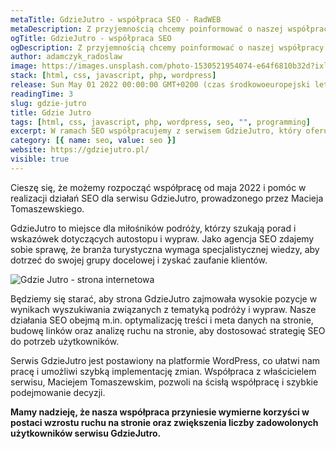 ```yaml
---
metaTitle: GdzieJutro - współpraca SEO - RadWEB
metaDescription: Z przyjemnością chcemy poinformować o naszej współpracy w ramach SEO z GdzieJutro. Z serwisem, który dostarcza treści o podróży oraz wskazówki dla autostopowiczów. Sprawdź sam!
ogTitle: GdzieJutro - współpraca SEO
ogDescription: Z przyjemnością chcemy poinformować o naszej współpracy w ramach SEO z GdzieJutro. Z serwisem, który dostarcza treści o podróży oraz wskazówki dla autostopowiczów. Sprawdź sam!
author: adamczyk_radoslaw
image: https://images.unsplash.com/photo-1530521954074-e64f6810b32d?ixlib=rb-4.0.3&ixid=MnwxMjA3fDB8MHxwaG90by1wYWdlfHx8fGVufDB8fHx8&auto=format&fit=crop&w=1170&q=80
stack: [html, css, javascript, php, wordpress]
release: Sun May 01 2022 00:00:00 GMT+0200 (czas środkowoeuropejski letni)
readingTime: 3
slug: gdzie-jutro
title: Gdzie Jutro
tags: [html, css, javascript, php, wordpress, seo, "", programming]
excerpt: W ramach SEO współpracujemy z serwisem GdzieJutro, który oferuje porady dla miłośników autostopu i podróży. Nasze działania polegąją na optymalizacji technicznej strony pod kątem technicznym, aby strona była przyjazna dla ludzi i robotów.
category: [{ name: seo, value: seo }]
website: https://gdziejutro.pl/
visible: true
---
```


Cieszę się, że możemy rozpocząć współpracę od maja 2022 i pomóc w realizacji działań SEO dla serwisu GdzieJutro, prowadzonego przez Macieja Tomaszewskiego.

GdzieJutro to miejsce dla miłośników podróży, którzy szukają porad i wskazówek dotyczących autostopu i wypraw. Jako agencja SEO zdajemy sobie sprawę, że branża turystyczna wymaga specjalistycznej wiedzy, aby dotrzeć do swojej grupy docelowej i zyskać zaufanie klientów.

![Gdzie Jutro - strona internetowa](/assets/projects/gdzie-jutro/strona.png)

Będziemy się starać, aby strona GdzieJutro zajmowała wysokie pozycje w wynikach wyszukiwania związanych z tematyką podróży i wypraw. Nasze działania SEO obejmą m.in. optymalizację treści i meta danych na stronie, budowę linków oraz analizę ruchu na stronie, aby dostosować strategię SEO do potrzeb użytkowników.

Serwis GdzieJutro jest postawiony na platformie WordPress, co ułatwi nam pracę i umożliwi szybką implementację zmian. Współpraca z właścicielem serwisu, Maciejem Tomaszewskim, pozwoli na ścisłą współpracę i szybkie podejmowanie decyzji.

**Mamy nadzieję, że nasza współpraca przyniesie wymierne korzyści w postaci wzrostu ruchu na stronie oraz zwiększenia liczby zadowolonych użytkowników serwisu GdzieJutro.**
